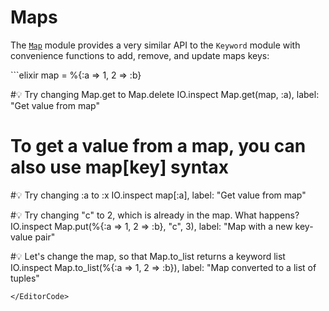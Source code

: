 
# Maps

The [`Map`](https://hexdocs.pm/elixir/Map.html) module provides a very similar API to the `Keyword` module with convenience functions to add, remove, and update maps keys:

<EditorCode>
```elixir
map = %{:a => 1, 2 => :b}

#💡 Try changing Map.get to Map.delete
IO.inspect Map.get(map, :a), label: "Get value from map"

# To get a value from a map, you can also use map[key] syntax
#💡 Try changing :a to :x
IO.inspect map[:a], label: "Get value from map"

#💡 Try changing "c" to 2, which is already in the map. What happens?
IO.inspect Map.put(%{:a => 1, 2 => :b}, "c", 3),
  label: "Map with a new key-value pair"

#💡 Let's change the map, so that Map.to_list returns a keyword list
IO.inspect Map.to_list(%{:a => 1, 2 => :b}),
  label: "Map converted to a list of tuples"
```
</EditorCode>
